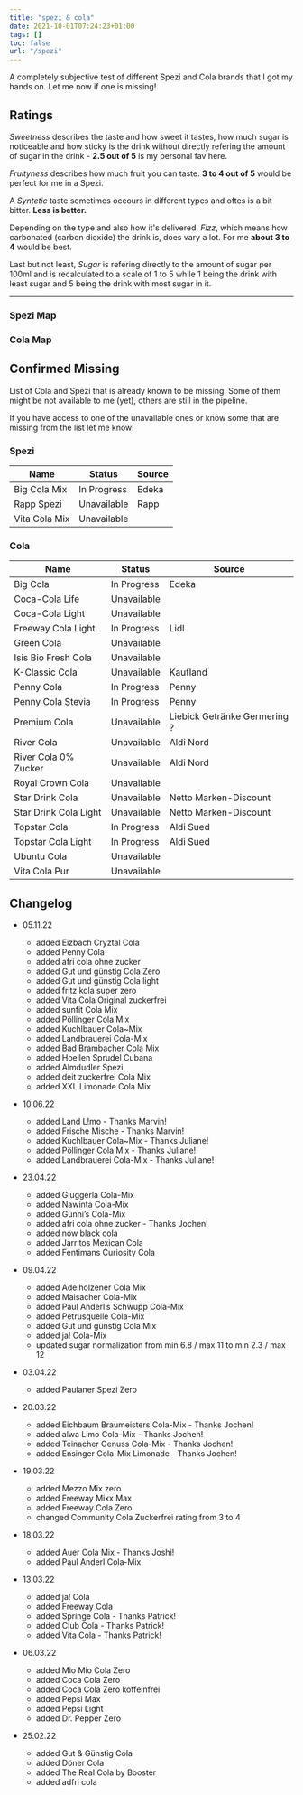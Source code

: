 ```yaml
---
title: "spezi & cola"
date: 2021-10-01T07:24:23+01:00
tags: []
toc: false
url: "/spezi"
---
```

A completely subjective test of different Spezi and Cola brands that I got my hands on. Let me now if one is missing!

## Ratings

*Sweetness* describes the taste and how sweet it tastes, how much sugar is noticeable and how sticky is the drink without directly refering the amount of sugar in the drink - **2.5 out of 5** is my personal fav here.

*Fruityness* describes how much fruit you can taste. **3 to 4 out of 5** would be perfect for me in a Spezi.

A *Syntetic* taste sometimes occours in different types and oftes is a bit bitter. **Less is better.**

Depending on the type and also how it's delivered, *Fizz*, which means how carbonated (carbon dioxide) the drink is, does vary a lot. For me **about 3 to 4** would be best.

Last but not least, *Sugar* is refering directly to the amount of sugar per 100ml and is recalculated to a scale of 1 to 5 while 1 being the drink with least sugar and 5 being the drink with most sugar in it.

---
### Spezi Map

<div class="flourish-embed flourish-radar" data-src="visualisation/8493603"><script src="https://public.flourish.studio/resources/embed.js"></script></div>

### Cola Map

<div class="flourish-embed flourish-radar" data-src="visualisation/8550283"><script src="https://public.flourish.studio/resources/embed.js"></script></div>

## Confirmed Missing

List of Cola and Spezi that is already known to be missing. Some of them might be not available to me (yet), others are still in the pipeline.

If you have access to one of the unavailable ones or know some that are missing from the list let me know!

### Spezi

| Name                    | Status      | Source |
| ----------------------- | ----------- | ------ |
| Big Cola Mix            | In Progress | Edeka  |
| Rapp Spezi              | Unavailable | Rapp   |
| Vita Cola Mix           | Unavailable |

### Cola

| Name                            | Status      | Source                       |
| ------------------------------- | ----------- | ---------------------------- |
| Big Cola                        | In Progress | Edeka                        |
| Coca-Cola Life                  | Unavailable |
| Coca-Cola Light                 | Unavailable |
| Freeway Cola Light              | In Progress | Lidl                         |
| Green Cola                      | Unavailable |
| Isis Bio Fresh Cola             | Unavailable |
| K-Classic Cola                  | Unavailable | Kaufland                     |
| Penny Cola                      | In Progress | Penny                        |
| Penny Cola Stevia               | In Progress | Penny                        |
| Premium Cola                    | Unavailable | Liebick Getränke Germering ? |
| River Cola                      | Unavailable | Aldi Nord                    |
| River Cola 0% Zucker            | Unavailable | Aldi Nord                    |
| Royal Crown Cola                | Unavailable |
| Star Drink Cola                 | Unavailable | Netto Marken-Discount        |
| Star Drink Cola Light           | Unavailable | Netto Marken-Discount        |
| Topstar Cola                    | In Progress | Aldi Sued                    |
| Topstar Cola Light              | In Progress | Aldi Sued                    |
| Ubuntu Cola                     | Unavailable |
| Vita Cola Pur                   | Unavailable |

## Changelog

- 05.11.22
  - added Eizbach Cryztal Cola
  - added Penny Cola
  - added afri cola ohne zucker
  - added Gut und günstig Cola Zero
  - added Gut und günstig Cola light
  - added fritz kola super zero
  - added Vita Cola Original zuckerfrei
  - added sunfit Cola Mix
  - added Pöllinger Cola Mix
  - added Kuchlbauer Cola~Mix
  - added Landbrauerei Cola-Mix
  - added Bad Brambacher Cola Mix
  - added Hoellen Sprudel Cubana
  - added Almdudler Spezi
  - added deit zuckerfrei Cola Mix
  - added XXL Limonade Cola Mix
- 10.06.22
  - added Land L!mo - Thanks Marvin!
  - added Frische Mische - Thanks Marvin!
  - added Kuchlbauer Cola~Mix - Thanks Juliane!
  - added Pöllinger Cola Mix - Thanks Juliane!
  - added Landbrauerei Cola-Mix - Thanks Juliane!
- 23.04.22
  - added Gluggerla Cola-Mix
  - added Nawinta Cola-Mix
  - added Günni’s Cola-Mix
  - added afri cola ohne zucker - Thanks Jochen!
  - added now black cola
  - added Jarritos Mexican Cola
  - added Fentimans Curiosity Cola
- 09.04.22
  - added Adelholzener Cola Mix
  - added Maisacher Cola-Mix
  - added Paul Anderl’s Schwupp Cola-Mix
  - added Petrusquelle Cola-Mix
  - added Gut und günstig Cola Mix
  - added ja! Cola-Mix
  - updated sugar normalization from min 6.8 / max 11 to min 2.3 / max 12
- 03.04.22
  - added Paulaner Spezi Zero
- 20.03.22
  - added Eichbaum Braumeisters Cola-Mix - Thanks Jochen!
  - added alwa Limo Cola-Mix - Thanks Jochen!
  - added Teinacher Genuss Cola-Mix - Thanks Jochen!
  - added Ensinger Cola-Mix Limonade - Thanks Jochen!
- 19.03.22
  - added Mezzo Mix zero
  - added Freeway Mixx Max
  - added Freeway Cola Zero
  - changed Community Cola Zuckerfrei rating from 3 to 4
- 18.03.22
  - added Auer Cola Mix - Thanks Joshi!
  - added Paul Anderl Cola-Mix
- 13.03.22
  - added ja! Cola
  - added Freeway Cola
  - added Springe Cola - Thanks Patrick!
  - added Club Cola - Thanks Patrick!
  - added Vita Cola - Thanks Patrick!

- 06.03.22
  - added Mio Mio Cola Zero
  - added Coca Cola Zero
  - added Coca Cola Zero koffeinfrei
  - added Pepsi Max
  - added Pepsi Light
  - added Dr. Pepper Zero

- 25.02.22
  - added Gut & Günstig Cola
  - added Döner Cola
  - added The Real Cola by Booster
  - added adfri cola
